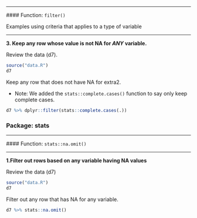 
---
  
  #### Function: `filter()`
  
  Examples using criteria that applies to a type of variable

---

**3\. Keep any row whose value is not NA for *ANY* variable.**
  
  Review the data (d7).

```r

source("data.R")
d7

```

Keep any row that does not have NA for extra2.

* Note: We added the `stats::complete.cases()` function to say only keep complete cases.

```r

d7 %>% dplyr::filter(stats::complete.cases(.))

```




### Package: stats

---
  
  #### Function: `stats::na.omit()`
  
  ---
  
  **1\.Filter out rows based on any variable having NA values**
  
  Review the data (d7)

```r

source("data.R")
d7

```


Filter out any row that has NA for any variable.

```r

d7 %>% stats::na.omit()


```
